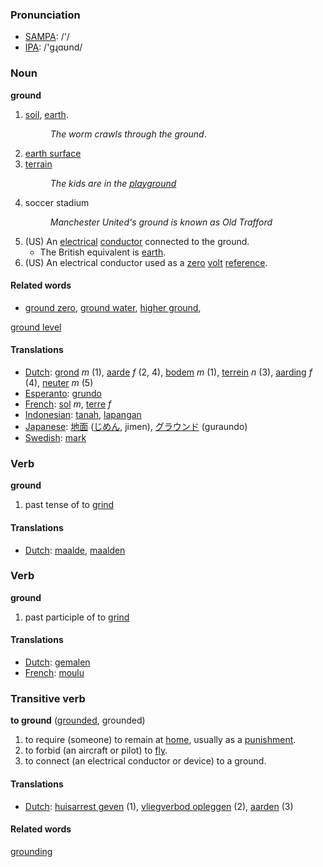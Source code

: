 === Pronunciation ===
*[[w:SAMPA|SAMPA]]: /'/
*[[w:IPA|IPA]]: /'gɻɑʊnd/


=== Noun ===
'''ground'''

#[[soil]], [[earth]].
#:''The worm crawls through the ground''.
#[[earth surface]]
#[[terrain]]
#:''The kids are in the [[playground]]''
#soccer stadium
#:''Manchester United's ground is known as Old Trafford''
#(US) An [[electrical]] [[conductor]] connected to the ground.  
#*The British equivalent is [[earth]].
#(US) An electrical conductor used as a [[zero]] [[volt]] [[reference]].

==== Related words ====
*[[ground zero]], [[ground water]], [[higher ground]], 
[[ground level]]

==== Translations ====
*[[Dutch]]: [[grond]] ''m'' (1), [[aarde]] ''f'' (2, 4), [[bodem]] ''m'' (1), [[terrein]] ''n'' (3), [[aarding]] ''f'' (4), [[neuter]] ''m'' (5)
*[[Esperanto]]: [[grundo]]
*[[French]]: [[sol]] ''m'', [[terre]] ''f''
*[[Indonesian]]: [[tanah]], [[lapang|lapangan]]
*[[Japanese]]: [[地面]] ([[じめん]], jimen), [[グラウンド]] (guraundo)
*[[Swedish]]: [[mark]]

=== Verb ===

'''ground'''

# past tense of to [[grind]]

==== Translations ====
*[[Dutch]]: [[maalde]], [[maalden]]

=== Verb ===

'''ground'''

# past participle of to [[grind]]

==== Translations ====
*[[Dutch]]: [[gemalen]]
*[[French]]: [[moulu]]

=== Transitive verb ===
'''to ground''' ([[grounded]], grounded)

# to require (someone) to remain at [[home]], usually as a [[punishment]].
# to forbid (an aircraft or pilot) to [[fly]].
# to connect (an electrical conductor or device) to a ground.

==== Translations ====
*[[Dutch]]: [[huisarrest geven]] (1), [[vliegverbod opleggen]] (2), [[aarden]] (3)

====Related words====
[[grounding]]